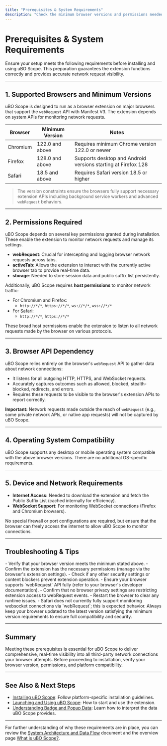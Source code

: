 ```yaml
---
title: "Prerequisites & System Requirements"
description: "Check the minimum browser versions and permissions needed for uBO Scope. Learn how the extension relies on the browser's webRequest API and verify your device's compatibility before installation."
---
```


# Prerequisites & System Requirements

Ensure your setup meets the following requirements before installing and using uBO Scope. This preparation guarantees the extension functions correctly and provides accurate network request visibility.

---

## 1. Supported Browsers and Minimum Versions

uBO Scope is designed to run as a browser extension on major browsers that support the `webRequest` API with Manifest V3. The extension depends on system APIs for monitoring network requests.

| Browser       | Minimum Version          | Notes                                        |
|---------------|-------------------------|----------------------------------------------|
| Chromium      | 122.0 and above          | Requires minimum Chrome version 122.0 or newer |
| Firefox       | 128.0 and above          | Supports desktop and Android versions starting at Firefox 128 |
| Safari        | 18.5 and above           | Requires Safari version 18.5 or higher         |


> The version constraints ensure the browsers fully support necessary extension APIs including background service workers and advanced `webRequest` behaviors.

---

## 2. Permissions Required

uBO Scope depends on several key permissions granted during installation. These enable the extension to monitor network requests and manage its settings.

- **webRequest**: Crucial for intercepting and logging browser network requests across tabs.
- **activeTab**: Allows the extension to interact with the currently active browser tab to provide real-time data.
- **storage**: Needed to store session data and public suffix list persistently.

Additionally, uBO Scope requires **host permissions** to monitor network traffic:

- For Chromium and Firefox: 
  - `http://*/*`, `https://*/*`, `ws://*/*`, `wss://*/*`
- For Safari: 
  - `http://*/*`, `https://*/*`

These broad host permissions enable the extension to listen to all network requests made by the browser on various protocols.

---

## 3. Browser API Dependency

uBO Scope relies entirely on the browser's `webRequest` API to gather data about network connections:

- It listens for all outgoing HTTP, HTTPS, and WebSocket requests.
- Accurately captures outcomes such as allowed, blocked, stealth-blocked, redirects, and errors.
- Requires these requests to be visible to the browser's extension APIs to report correctly.

**Important:** Network requests made outside the reach of `webRequest` (e.g., some private network APIs, or native app requests) will not be captured by uBO Scope.

---

## 4. Operating System Compatibility

uBO Scope supports any desktop or mobile operating system compatible with the above browser versions. There are no additional OS-specific requirements.

---

## 5. Device and Network Requirements

- **Internet Access:** Needed to download the extension and fetch the Public Suffix List (cached internally for efficiency).
- **WebSocket Support:** For monitoring WebSocket connections (Firefox and Chromium browsers).

No special firewall or port configurations are required, but ensure that the browser can freely access the internet to allow uBO Scope to monitor connections.

---

## Troubleshooting & Tips

<AccordionGroup title="Common Prerequisite Checks">
<Accordion title="Extension Does Not Appear After Installation">
- Verify that your browser version meets the minimum stated above.
- Confirm the extension has the necessary permissions (manage via the browser's extension settings).
- Check if any other security settings or content blockers prevent extension operation.
</Accordion>
<Accordion title="Inaccurate or Missing Network Request Data">
- Ensure your browser supports `webRequest` API fully (refer to your browser's developer documentation).
- Confirm that no browser privacy settings are restricting extension access to webRequest events.
- Restart the browser to clear any runtime issues.
</Accordion>
<Accordion title="Missing WebSocket Monitoring on Safari">
- Safari does not currently fully support monitoring websocket connections via `webRequest`; this is expected behavior.
</Accordion>
</AccordionGroup>

<Tip>
Always keep your browser updated to the latest version satisfying the minimum version requirements to ensure full compatibility and security.
</Tip>

---

## Summary

Meeting these prerequisites is essential for uBO Scope to deliver comprehensive, real-time visibility into all third-party network connections your browser attempts. Before proceeding to installation, verify your browser version, permissions, and platform compatibility.


---

## See Also & Next Steps

- [Installing uBO Scope](/getting-started/setup-and-installation/platform-installation): Follow platform-specific installation guidelines.
- [Launching and Using uBO Scope](/getting-started/first-run-and-configuration/launching-ubo-scope): How to start and use the extension.
- [Understanding Badge and Popup Data](/guides/interpreting-results/badge-meanings): Learn how to interpret the data uBO Scope provides.

---

For further understanding of why these requirements are in place, you can review the [System Architecture and Data Flow](/overview/core-architecture-and-concepts/system-architecture) document and the overview page [What is uBO Scope?](/overview/introduction-and-value/what-is-ubo-scope).